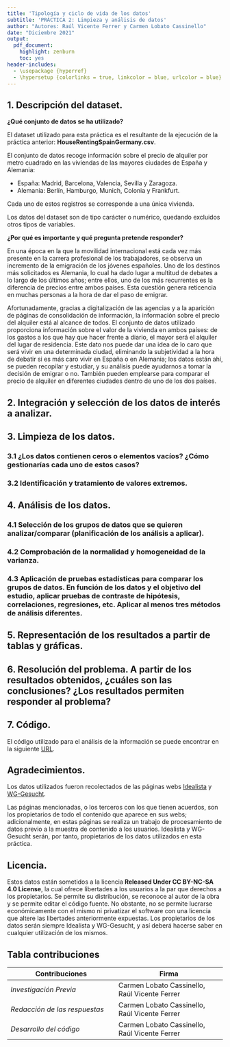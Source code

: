 ```yaml
---
title: 'Tipología y ciclo de vida de los datos'
subtitle: 'PRÁCTICA 2: Limpieza y análisis de datos'
author: "Autores: Raúl Vicente Ferrer y Carmen Lobato Cassinello"
date: "Diciembre 2021"
output:
  pdf_document:
    highlight: zenburn
    toc: yes
header-includes:
  - \usepackage {hyperref}
  - \hypersetup {colorlinks = true, linkcolor = blue, urlcolor = blue}
---
```


## 1. Descripción del dataset.

**¿Qué conjunto de datos se ha utilizado?**

El dataset utilizado para esta práctica es el resultante de la ejecución de la práctica anterior: **HouseRentingSpainGermany.csv**.

El conjunto de datos recoge información sobre el precio de alquiler por metro cuadrado en las viviendas de las mayores ciudades de España y Alemania:

* España: Madrid, Barcelona, Valencia, Sevilla y Zaragoza.
* Alemania: Berlín, Hamburgo, Munich, Colonia y Frankfurt.

Cada uno de estos registros se corresponde a una única vivienda.

Los datos del dataset son de tipo carácter o numérico, quedando excluidos otros tipos de variables.

**¿Por qué es importante y qué pregunta pretende responder?**

En una época en la que la movilidad internacional está cada vez más presente en la carrera profesional de los trabajadores, se observa un incremento de la emigración de los jóvenes españoles. Uno de los destinos más solicitados es Alemania, lo cual ha dado lugar a multitud de debates a lo largo de los últimos años; entre ellos, uno de los más recurrentes es la diferencia de precios entre ambos países. Esta cuestión genera reticencia en muchas personas a la hora de dar el paso de emigrar.

Afortunadamente, gracias a digitalización de las agencias y a la aparición de páginas de consolidación de información, la información sobre el precio del alquiler está al alcance de todos. El conjunto de datos utilizado proporciona información sobre el valor de la vivienda en ambos países: de los gastos a los que hay que hacer frente a diario, el mayor será el alquiler del lugar de residencia. Este dato nos puede dar una idea de lo caro que será vivir en una determinada ciudad, eliminando la subjetividad a la hora de debatir si es más caro vivir en España o en Alemania; los datos están ahí, se pueden recopilar y estudiar, y su análisis puede ayudarnos a tomar la decisión de emigrar o no. También pueden emplearse para comparar el precio de alquiler en diferentes ciudades dentro de uno de los dos países.


## 2. Integración y selección de los datos de interés a analizar.



## 3. Limpieza de los datos.

### 3.1 ¿Los datos contienen ceros o elementos vacíos? ¿Cómo gestionarías cada uno de estos casos?

### 3.2 Identificación y tratamiento de valores extremos.



## 4. Análisis de los datos.

### 4.1 Selección de los grupos de datos que se quieren analizar/comparar (planificación de los análisis a aplicar).

### 4.2 Comprobación de la normalidad y homogeneidad de la varianza.

### 4.3 Aplicación de pruebas estadísticas para comparar los grupos de datos. En función de los datos y el objetivo del estudio, aplicar pruebas de contraste de hipótesis, correlaciones, regresiones, etc. Aplicar al menos tres métodos de análisis diferentes.


## 5. Representación de los resultados a partir de tablas y gráficas.



## 6. Resolución del problema. A partir de los resultados obtenidos, ¿cuáles son las conclusiones? ¿Los resultados permiten responder al problema?



## 7. Código.

El código utilizado para el análisis de la información se puede encontrar en la siguiente [URL](https://github.com/clobatoc21/HouseRentingPriceAnalyzer).


## Agradecimientos.

Los datos utilizados fueron recolectados de las páginas webs [Idealista](https://www.idealista.com/) y [WG-Gesucht](https://www.wg-gesucht.de/es/).

Las páginas mencionadas, o los terceros con los que tienen acuerdos, son los propietarios de todo el contenido que aparece en sus webs; adicionalmente, en estas páginas se realiza un trabajo de procesamiento de datos previo a la muestra de contenido a los usuarios. Idealista y WG-Gesucht serán, por tanto, propietarios de los datos utilizados en esta práctica.


## Licencia.

Estos datos están sometidos a la licencia **Released Under CC BY-NC-SA 4.0 License**, la cual ofrece libertades a los usuarios a la par que derechos a los propietarios. Se permite su distribución, se reconoce al autor de la obra y se permite editar el código fuente. No obstante, no se permite lucrarse económicamente con el mismo ni privatizar el software con una licencia que altere las libertades anteriormente expuestas. Los propietarios de los datos serán siempre Idealista y WG-Gesucht, y así deberá hacerse saber en cualquier utilización de los mismos.


## Tabla contribuciones

**Contribuciones** |**Firma** |
----------------------| ----------------------|
*Investigación Previa* | Carmen Lobato Cassinello, Raúl Vicente Ferrer |
*Redacción de las respuestas* | Carmen Lobato Cassinello, Raúl Vicente Ferrer |
*Desarrollo del código* | Carmen Lobato Cassinello, Raúl Vicente Ferrer 